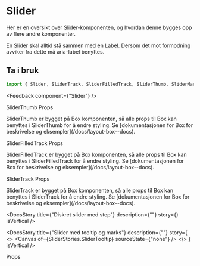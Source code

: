 
<Meta of={SliderStories} />

<DocsContainer>

# Slider

Her er en oversikt over Slider-komponenten, og hvordan denne bygges opp av flere andre komponenter.

<Alert status="warning">
  <AlertIcon />
  En Slider skal alltid stå sammen med en Label. Dersom det mot formodning avviker fra dette må aria-label benyttes.
</Alert>

<br />

## Ta i bruk

```jsx
import { Slider, SliderTrack, SliderFilledTrack, SliderThumb, SliderMark } from "@kvib/react";
```

<Feedback component={"Slider"} />

<DocsHeading light>SliderThumb Props</DocsHeading>

<DocsContainer>
  SliderThumb er bygget på Box komponenten, så alle props til Box kan benyttes i SliderThumb for å endre styling. Se
  [dokumentasjonen for Box for beskrivelse og eksempler](/docs/layout-box--docs).
</DocsContainer>

<DocsHeading light>SliderFilledTrack Props</DocsHeading>

<DocsContainer>
  SliderFilledTrack er bygget på Box komponenten, så alle props til Box kan benyttes i SliderFilledTrack for å endre
  styling. Se [dokumentasjonen for Box for beskrivelse og eksempler](/docs/layout-box--docs).
</DocsContainer>

<DocsHeading light>SliderTrack Props</DocsHeading>

<DocsContainer>
  SliderTrack er bygget på Box komponenten, så alle props til Box kan benyttes i SliderTrack for å endre styling. Se
  [dokumentasjonen for Box for beskrivelse og eksempler](/docs/layout-box--docs).
</DocsContainer>

<DocsStory
  title={"Diskret slider med step"}
  description={""}
  story={<Canvas of={SliderStories.SliderDiscrete} sourceState="hidden" />}
  isVertical
/>

<DocsStory
  title={"Slider med tooltip og marks"}
  description={""}
  story={
    <>
      <Canvas of={SliderStories.SliderTooltip} sourceState={"none"} />
      <Source code={SliderStrings} dark />
    </>
  }
  isVertical
/>

<DocsHeading light>Props</DocsHeading>
<Canvas of={SliderStories.Slider} />
<Controls of={SliderStories.Slider} />

</DocsContainer>
